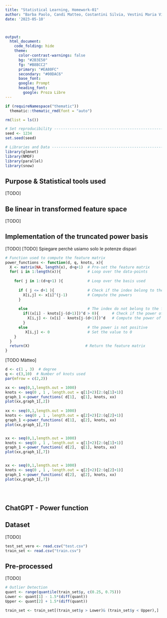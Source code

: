 ```yaml
---
title: "Statistical Learning, Homework-01"
author: "Barba Paolo, Candi Matteo, Costantini Silvia, Vestini Maria Vittoria"
date: '2023-05-10'



output: 
  html_document:
    code_folding: hide
    theme: 
      color-contrast-warnings: false
      bg: "#2B3E50"
      fg: "#B8BCC2"
      primary: "#EA80FC"
      secondary: "#00DAC6"
      base_font:
      google: Prompt
      heading_font:
        google: Proza Libre
---
```


```r
if (requireNamespace("thematic")) 
  thematic::thematic_rmd(font = "auto")
```


```r

rm(list = ls())

# Set reproducibility -----------------------------------------------------
seed <- 1234
set.seed(seed) 

# Libraries and Data ---------------------------------------------------------------
library(glmnet)
library(NMOF)
library(parallel)
library(snow)

```


## Purpose & Statistical tools used


[TODO]


## Be linear in transformed feature space

[TODO]



## Implementation of the truncated power basis


[TODO]
[TODO] Spiegare perchè usiamo solo le potenze dispari
```r

# Function used to compute the feature matrix
power_functions <- function(d, q, knots, x){
  X <- matrix(NA, length(x), d+q+1)  # Pre-set the feature matrix 
  for( i in 1:length(x)){            # Loop over the data-points
    
    for( j in 1:(d+q+1) ){           # Loop over the basis used
      
      if ( j <= d+1 ){               # Check if the index belong to the firsts (d+1) indices  
        X[i,j] <- x[i]^(j-1)         # Compute the powers
      }
      
      else                           # The index do not belong to the firsts (d+1) indices  
        if((x[i] - knots[j-(d+1)])^d > 0){      # Check if the power of the difference between the data-point and the knot is positive
          X[i,j] <- (x[i] - knots[j-(d+1)])^d   # Compute the power of the difference
        }
      else                           # the power is not positive
         X[i,j] <- 0                 # Set the value to 0
    }   
  }
  return(X)                         # Return the feature matrix
}

```


[TODO Màtteo]

```r
d <- c(1 , 3)  # degree
q <- c(3,10)  # Number of knots used
par(mfrow = c(2,2))

xx <- seq(0,1,length.out = 1000)
knots <- seq(0 , 1 , length.out = q[1]+2)[2:(q[1]+1)]
graph_1 <-power_functions( d[1],  q[1], knots, xx)
plot(xx,graph_1[,2])
  
xx <- seq(0,1,length.out = 1000)
knots <- seq(0 , 1 , length.out = q[2]+2)[2:(q[2]+1)]
graph_1 <-power_functions( d[1],  q[2], knots, xx)
plot(xx,graph_1[,7])


xx <- seq(0,1,length.out = 1000)
knots <- seq(0 , 1 , length.out = q[1]+2)[2:(q[1]+1)]
graph_1 <-power_functions( d[2],  q[1], knots, xx)
plot(xx,graph_1[,7])


xx <- seq(0,1,length.out = 1000)
knots <- seq(0 , 1 , length.out = q[2]+2)[2:(q[2]+1)]
graph_1 <-power_functions( d[2],  q[2], knots, xx)
plot(xx,graph_1[,7])





```



## ChatGPT - Power function



 
## Dataset

[TODO]

```r

test_set_vero <- read.csv("test.csv")
train_set <- read.csv("train.csv")

```



## Pre-processed

[TODO]


```r

# Outlier Detection
quant <- range(quantile(train_set$y, c(0.25, 0.75)))
Lower <- quant[1] - 1.5*(diff(quant))
Upper <- quant[2] + 1.5*(diff(quant))

train_set <- train_set[(train_set$y > Lower)& (train_set$y < Upper),]

```


##



